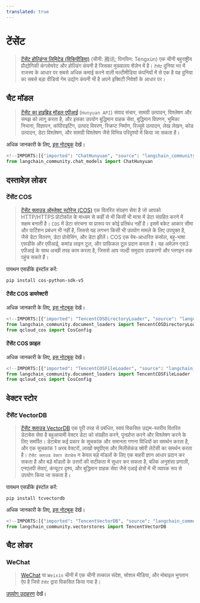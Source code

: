 ```yaml
---
translated: true
---
```


# टेंसेंट

>[टेंसेंट होल्डिंग्स लिमिटेड (विकिपीडिया)](https://en.wikipedia.org/wiki/Tencent) (चीनी: 腾讯; पिनयिन: Téngxùn)
> एक चीनी बहुराष्ट्रीय प्रौद्योगिकी कंग्लोमरेट और होल्डिंग कंपनी है जिसका मुख्यालय
> शेंज़ेन में है। `टेंसेंट` दुनिया भर में राजस्व के आधार पर सबसे अधिक कमाई करने वाली मल्टीमीडिया कंपनियों में से एक है
> यह दुनिया का सबसे बड़ा वीडियो गेम उद्योग कंपनी भी है
> अपने इक्विटी निवेशों के आधार पर।

## चैट मॉडल

>[टेंसेंट का हाइब्रिड मॉडल एपीआई](https://cloud.tencent.com/document/product/1729) (`Hunyuan API`)
> संवाद संचार, सामग्री उत्पादन,
> विश्लेषण और समझ को लागू करता है, और इसका उपयोग बुद्धिमान
> ग्राहक सेवा, बुद्धिमान विपणन, भूमिका निभाना, विज्ञापन, कॉपीराइटिंग, उत्पाद विवरण,
> स्क्रिप्ट निर्माण, रिज़्यूमे उत्पादन, लेख लेखन, कोड उत्पादन, डेटा विश्लेषण, और सामग्री
> विश्लेषण जैसे विभिन्न परिदृश्यों में किया जा सकता है।

अधिक जानकारी के लिए, [इस नोटबुक](/docs/integrations/chat/tencent_hunyuan) देखें।

```python
<!--IMPORTS:[{"imported": "ChatHunyuan", "source": "langchain_community.chat_models", "docs": "https://api.python.langchain.com/en/latest/chat_models/langchain_community.chat_models.hunyuan.ChatHunyuan.html", "title": "Tencent"}]-->
from langchain_community.chat_models import ChatHunyuan
```

## दस्तावेज़ लोडर

### टेंसेंट COS

>[टेंसेंट क्लाउड ऑब्जेक्ट स्टोरेज (COS)](https://www.tencentcloud.com/products/cos) एक वितरित
> संग्रहण सेवा है जो आपको HTTP/HTTPS प्रोटोकॉल के माध्यम से कहीं से भी किसी भी मात्रा में डेटा संग्रहित करने में सक्षम बनाती है।
> `COS` में डेटा संरचना या प्रारूप पर कोई प्रतिबंध नहीं है। इसमें बकेट आकार सीमा और
> पार्टिशन प्रबंधन भी नहीं है, जिससे यह लगभग किसी भी उपयोग मामले के लिए उपयुक्त है, जैसे डेटा वितरण,
> डेटा प्रोसेसिंग, और डेटा झीलें। COS एक वेब-आधारित कंसोल, बहु-भाषा एसडीके और एपीआई,
> कमांड लाइन टूल, और ग्राफिकल टूल प्रदान करता है। यह अमेज़न एस3 एपीआई के साथ अच्छी तरह काम करता है, जिससे आप जल्दी
> समुदाय उपकरणों और प्लगइन तक पहुंच सकते हैं।

पायथन एसडीके इंस्टॉल करें:

```bash
pip install cos-python-sdk-v5
```

#### टेंसेंट COS डायरेक्टरी

अधिक जानकारी के लिए, [इस नोटबुक](/docs/integrations/document_loaders/tencent_cos_directory) देखें।

```python
<!--IMPORTS:[{"imported": "TencentCOSDirectoryLoader", "source": "langchain_community.document_loaders", "docs": "https://api.python.langchain.com/en/latest/document_loaders/langchain_community.document_loaders.tencent_cos_directory.TencentCOSDirectoryLoader.html", "title": "Tencent"}]-->
from langchain_community.document_loaders import TencentCOSDirectoryLoader
from qcloud_cos import CosConfig
```

#### टेंसेंट COS फ़ाइल

अधिक जानकारी के लिए, [इस नोटबुक](/docs/integrations/document_loaders/tencent_cos_file) देखें।

```python
<!--IMPORTS:[{"imported": "TencentCOSFileLoader", "source": "langchain_community.document_loaders", "docs": "https://api.python.langchain.com/en/latest/document_loaders/langchain_community.document_loaders.tencent_cos_file.TencentCOSFileLoader.html", "title": "Tencent"}]-->
from langchain_community.document_loaders import TencentCOSFileLoader
from qcloud_cos import CosConfig
```

## वेक्टर स्टोर

### टेंसेंट VectorDB

>[टेंसेंट क्लाउड VectorDB](https://www.tencentcloud.com/products/vdb) एक पूरी तरह से प्रबंधित,
> स्वयं विकसित उद्यम-स्तरीय वितरित डेटाबेस सेवा है
>बहुआयामी वेक्टर डेटा को संग्रहीत करने, पुनर्प्राप्त करने और विश्लेषण करने के लिए समर्पित। डेटाबेस कई प्रकार के सूचकांक
>और समानता गणना विधियों का समर्थन करता है, और एक सूचकांक 1 अरब वेक्टरों, लाखों क्यूपीएस और
>मिलीसेकंड क्वेरी लेटेंसी का समर्थन करता है। `टेंसेंट क्लाउड वेक्टर डेटाबेस` न केवल बड़े
>मॉडलों के लिए एक बाहरी ज्ञान आधार प्रदान कर सकता है और बड़े मॉडलों के उत्तरों की सटीकता में सुधार कर सकता है, बल्कि
>अनुशंसा प्रणाली, एनएलपी सेवाएं, कंप्यूटर दृश्य, और बुद्धिमान ग्राहक सेवा जैसे एआई क्षेत्रों में भी व्यापक रूप से उपयोग किया जा सकता है।

पायथन एसडीके इंस्टॉल करें:

```bash
pip install tcvectordb
```

अधिक जानकारी के लिए, [इस नोटबुक](/docs/integrations/vectorstores/tencentvectordb) देखें।

```python
<!--IMPORTS:[{"imported": "TencentVectorDB", "source": "langchain_community.vectorstores", "docs": "https://api.python.langchain.com/en/latest/vectorstores/langchain_community.vectorstores.tencentvectordb.TencentVectorDB.html", "title": "Tencent"}]-->
from langchain_community.vectorstores import TencentVectorDB
```

## चैट लोडर

### WeChat

>[WeChat](https://www.wechat.com/) या `Weixin` चीनी में एक चीनी
> तत्काल संदेश, सोशल मीडिया, और मोबाइल भुगतान ऐप है जिसे `टेंसेंट` द्वारा विकसित किया गया है।

[उपयोग उदाहरण](/docs/integrations/chat_loaders/wechat) देखें।

